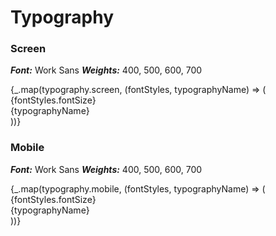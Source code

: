 
<Meta title="Theme/Typography" />

# Typography

###

### Screen

**_Font:_** Work Sans **_Weights:_** 400, 500, 600, 700

<Canvas>
  <Story name="Sceen (Desktop/Laptop)">
    {_.map(typography.screen, (fontStyles, typographyName) => (
      <div
        key={typographyName}
        style={{ display: "flex", alignItems: "center" }}>
        <div
          style={{
            fontFamily: `${fontStyles.fontFamily}`,
            fontSize: 14,
            fontWeight: 400,
            color: "#999",
            marginRight: 10,
          }}>
          {fontStyles.fontSize}
        </div>
        <div
          style={{
            fontFamily: `${fontStyles.fontFamily}`,
            fontSize: `${fontStyles.fontSize}`,
            fontWeight: `${fontStyles.fontWeight}`,
            lineHeight: `${fontStyles.lineHeight}`,
            letterSpacing: `${fontStyles.letterSpacing}`,
          }}>
          {typographyName}
        </div>
      </div>
    ))}
  </Story>
</Canvas>

###

### Mobile

**_Font:_** Work Sans **_Weights:_** 400, 500, 600, 700

<Canvas>
  <Story name="Mobile">
    {_.map(typography.mobile, (fontStyles, typographyName) => (
      <div
        key={typographyName}
        style={{ display: "flex", alignItems: "center" }}>
        <div
          style={{
            fontFamily: `${fontStyles.fontFamily}`,
            fontSize: 14,
            fontWeight: 400,
            color: "#999",
            marginRight: 10,
          }}>
          {fontStyles.fontSize}
        </div>
        <div
          style={{
            fontFamily: `${fontStyles.fontFamily}`,
            fontSize: `${fontStyles.fontSize}`,
            fontWeight: `${fontStyles.fontWeight}`,
            lineHeight: `${fontStyles.lineHeight}`,
            letterSpacing: `${fontStyles.letterSpacing}`,
          }}>
          {typographyName}
        </div>
      </div>
    ))}
  </Story>
</Canvas>
